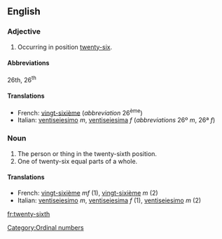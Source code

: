 ==English==

===Adjective===
{{en-adj|-}}

# Occurring in position [[twenty-six]].

====Abbreviations====
26th, 26<sup>th</sup>

====Translations====
*French: [[vingt-sixième]] (''abbreviation'' 26<sup>ème</sup>)
*Italian: [[ventiseiesimo]] ''m'', [[ventiseiesima]] ''f'' (''abbreviations'' 26º ''m'', 26ª ''f'')

===Noun===
{{en-noun|-}}

#The person or thing in the twenty-sixth position.
#One of twenty-six equal parts of a whole.

====Translations====
{{rfc-trans}}
*French: [[vingt-sixième]] ''mf'' (1), [[vingt-sixième]] ''m'' (2)
*Italian: [[ventiseiesimo]] ''m'', [[ventiseiesima]] ''f'' (1), [[ventiseiesimo]] ''m'' (2)

[[Category:Ordinal numbers]]

[[fr:twenty-sixth]]